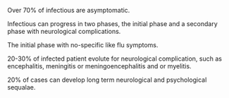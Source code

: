 
Over 70% of infectious are asymptomatic.

Infectious can progress in two phases, the initial phase and a secondary phase with neurological complications. 

The initial phase with no-specific like flu symptoms. 

20-30% of infected patient evolute for neurological complication, such as encephalitis, meningitis or meningoencephalitis and or myelitis.

20% of cases can develop long term neurological and psychological sequalae. 
